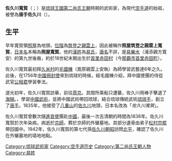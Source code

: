 {{noteTA
|1=zh-hans:筑登之亲云上; zh-hant:筑登之親雲上;
}}
{{東亞男性歷史人物
|名稱 =佐久川 寬賀
|身份 =[[琉球國|琉球]][[空手道|武術家]]
|國家 ={{flag|琉球國}}
|屆數 =
|最高職務 =
|前任 = 
|繼任 = 
|圖片名稱 = Satunuku Sakugawa.jpg
|圖片大小 =
|圖片說明 =
|姓 =[[易姓|易]]
|名 =
|姓名 =
|字 =
|名乘 =寬賀
|官職 =
|封爵 =照屋筑登之親雲上 → <br />佐久川[[筑登之親雲上|筑登之親雲上]]
|封號 =
|御稱號 =
|宮號1 =
|宮號2 =
|封地 =[[八重山群島|八重山]]佐久川地頭
|神號 =
|尊號 =
|族裔 = 
|旗籍 =
|府邸 =
|世系 = 
|初名 =
|乳名 =
|幼名 =
|兒名 =
|童名 =
|小字 =
|別名 =
|號 =
|法號 =
|院號 =
|其他名號 =照屋寬賀<br />[[唐手|唐手]]佐久川<br />（{{lang|ryu|トゥーディー・サクガァー}}）
|出生日期 =？
|出生地點 ={{flag|琉球國}}[[首里城|首里城]][[赤田村|赤田村]]<br />（今[[沖繩縣|沖繩縣]][[那霸市|那霸市]][[首里|首里]][[赤田町|赤田町]]）
|婚年 =
|逝世年 =1837年
|逝世地 ={{QING}}[[北京|京師]]
|諡號 =
|墳墓 = 京师外蠻墓地
|父親 =
|嫡母 =
|母親 =
|元配 =
|正室 =
|妻 =
|繼室 =
|平妻 =
|側室 =
|元配之父 =
|元配之嫡母 =
|元配之母 =
|正室之父 =
|正室之嫡母 =
|正室之母 =
|妻之父 =
|妻之嫡母 =
|妻之母 =
|繼室之父 =
|繼室之嫡母 =
|繼室之母 =
|平妻之父 =
|平妻之嫡母 =
|平妻之母 =
|兄弟 =
|姊妹 =
|嫡兄弟 =
|嫡姊妹 =
|庶兄弟 =
|庶姊妹 =
|同胞兄弟 =
|同胞姊妹 =
|異母兄弟 =
|異母姊妹 =
|異父兄弟 =
|異父姊妹 =
|繼兄弟 =
|繼姊妹 =
|子 =
|女 =
|嫡子 =
|嫡女 =
|庶子 =
|庶女 =
|養子 =
|養女 =
|繼子 =
|繼女 =
|其他親屬 =
|出身 = 
|功名 = 
|經歷 = 
|著作 =
|注釋 =
}}
'''佐久川寬賀'''（{{ryu|r=佐久川 寬賀|shin=佐久川 寛賀|kn=サクガー カンカ|rm=Sakugaa Kanka|f=h}}；{{bd|？||1837年||}}）是[[琉球王國|琉球王國]][[第二尚氏王朝|第二尚氏王朝]]時期的武術家，為現代[[空手道|空手道]]的始祖，被譽為'''唐手佐久川'''（{{ryu|r=唐手 佐久川|kn=トーディー サクガー|rm=Toodii Sakugaa}}）。

==生平==
早年寬賀領[[照屋|照屋]]為地頭，[[琉球位階|位階]]為[[筑登之親雲上|筑登之親雲上]]，因此被稱作'''照屋筑登之親雲上寬賀'''，[[日本名|日本名]]本稱為'''照屋寬賀'''。他的[[漢姓|漢姓]]為[[易姓|易氏]]，[[唐名|唐名]]不詳，是[[易樂水|易樂水]]（浦添親方寬安）的第九世後裔，約於18世紀末期出生於[[首里|首里]][[赤田村|赤田村]]（今[[那霸市|那霸市]][[首里|首里]][[赤田町|赤田町]]）。

佐久川寬賀最初拜[[久米_(那霸市)|久米村]]的[[毛國棟|毛國棟]]（嵩原親雲上安執）為師學習武藝達6年之久。此後，在1756年[[琉球冊封使列表|中國冊封使]]來到琉球的時候，經毛國棟介紹，拜中國使團的侍從武官[[公相君|公相君]]學習拳法。

道光初年，佐久川寬賀訪華，前往[[燕京|燕京]]。其間所乘船只遭襲，佐久川用棒子擊退了[[海賊|海賊]]。{{Citation needed|佐久川在京師拜[[董海川|董海川]]為師|time=2021-08-06}}，學習[[中國武術|中國武術]]，並將中國武術帶回琉球，結合琉球傳統武術[[琉球手|琉球手]]，創立了[[唐手|唐手]]。1835年，他接受了[[八重山群島|八重山]]的[[佐久川|佐久川]]地頭，日本名改為「''佐久川寬賀''」。

佐久川寬賀曾數次隨[[進貢使|進貢使]]團赴[[清朝|中國]]，最後一次去清朝的時間為1836年。佐久川寬賀於次年染病，病逝於[[北京|京師]]，葬於京師的外蠻墓地。其部分遺骨由弟子[[松村宗棍|松村宗棍]]帶回國中。1942年，佐久川寬賀的第七代孫[[佐久川朝昭|佐久川朝昭]]訪問[[北平|北平]]，確認了佐久川在外蠻墓地的墳地地點。

{{DEFAULTSORT:Sakugawa, Kanga}}
[[Category:琉球武術家|Category:琉球武術家]]
[[Category:空手道历史|Category:空手道历史]]
[[Category:第二尚氏王朝人物|Category:第二尚氏王朝人物]]
[[Category:易姓|Category:易姓]]